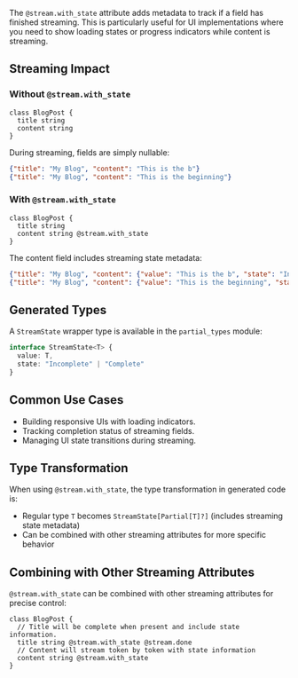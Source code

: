 The `@stream.with_state` attribute adds metadata to track if a field has finished
streaming. This is particularly useful for UI implementations where you need to
show loading states or progress indicators while content is streaming.

## Streaming Impact

### Without `@stream.with_state`

```baml BAML
class BlogPost {
  title string
  content string
}
```

During streaming, fields are simply nullable:
```json
{"title": "My Blog", "content": "This is the b"}
{"title": "My Blog", "content": "This is the beginning"}
```

### With `@stream.with_state`

```baml BAML
class BlogPost {
  title string
  content string @stream.with_state
}
```

The content field includes streaming state metadata:
```json
{"title": "My Blog", "content": {"value": "This is the b", "state": "Incomplete"}}
{"title": "My Blog", "content": {"value": "This is the beginning", "state": "Complete"}}
```

## Generated Types

A `StreamState` wrapper type is available in the `partial_types` module:

```typescript
interface StreamState<T> {
  value: T,
  state: "Incomplete" | "Complete"
}
```

## Common Use Cases

- Building responsive UIs with loading indicators.
- Tracking completion status of streaming fields.
- Managing UI state transitions during streaming.

## Type Transformation

When using `@stream.with_state`, the type transformation in generated code is:
- Regular type `T` becomes `StreamState[Partial[T]?]` (includes streaming state metadata)
- Can be combined with other streaming attributes for more specific behavior

## Combining with Other Streaming Attributes

`@stream.with_state` can be combined with other streaming attributes for precise control:

```baml BAML
class BlogPost {
  // Title will be complete when present and include state information.
  title string @stream.with_state @stream.done
  // Content will stream token by token with state information
  content string @stream.with_state
}
```